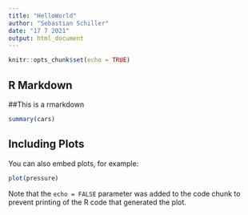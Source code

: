 ---
title: "HelloWorld"
author: "Sebastian Schiller"
date: "17 7 2021"
output: html_document
---

```{r setup, include=FALSE}
knitr::opts_chunk$set(echo = TRUE)
```

## R Markdown

##This is a rmarkdown

```{r cars}
summary(cars)
```

## Including Plots

You can also embed plots, for example:

```{r pressure, echo=FALSE}
plot(pressure)
```

Note that the `echo = FALSE` parameter was added to the code chunk to prevent printing of the R code that generated the plot.
